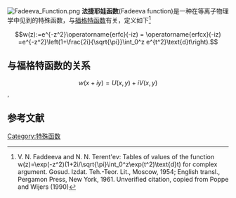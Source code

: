 [[File:Fadeeva_Function.png|thumb]]
'''法捷耶娃函数'''(Fadeeva function)是一种在等离子物理学中见到的特殊函数，与[[福格特函数|福格特函数]]有关，定义如下<ref>V. N. Faddeeva and N. N. Terent'ev: Tables of values of the function w(z)=\exp(-z^2)(1+2i/\sqrt{\pi}\int_0^z\exp(t^2)\text{d}t) for complex argument. Gosud. Izdat. Teh.-Teor. Lit., Moscow, 1954; English transl., Pergamon Press, New York, 1961. Unverified citation, copied from Poppe and Wijers (1990)</ref>

:<math>w(z):=e^{-z^2}\operatorname{erfc}(-iz) = \operatorname{erfcx}(-iz)
  =e^{-z^2}\left(1+\frac{2i}{\sqrt{\pi}}\int_0^z e^{t^2}\text{d}t\right).</math>


==与福格特函数的关系==

:<math>w(x+iy)=U(x,y)+iV(x,y)</math>,

==参考文献==
<references/>


[[Category:特殊函数|Category:特殊函数]]